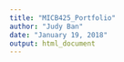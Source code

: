 ```yaml
---
title: "MICB425_Portfolio"
author: "Judy Ban"
date: "January 19, 2018"
output: html_document
---
```

